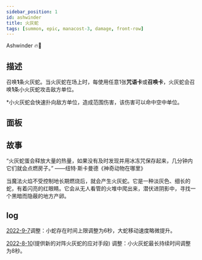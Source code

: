 ```yaml
---
sidebar_position: 1
id: ashwinder
title: 火灰蛇
tags: [summon, epic, manacost-3, damage, front-row]
---
```


Ashwinder 🔥🐍

<!--truncate-->



<CardBasics cardKey={id}/>


## 描述

召唤**1**条火灰蛇。当火灰蛇在场上时，每使用任意1张**咒语卡**或**召唤卡**，火灰蛇会召唤**1**条小火灰蛇攻击敌方单位。

*小火灰蛇会快速扑向敌方单位，造成范围伤害，该伤害可以命中空中单位。

## 面板


<LevelComponent/>


<CardDynamicTable cardKey={id}/>


<CardComplexTable cardKey={id}/>


## 故事

“火灰蛇蛋会释放大量的热量，如果没有及时发现并用冰冻咒保存起来，几分钟内它们就会点燃房子。” ——纽特·斯卡曼德《神奇动物在哪里》

当魔法火焰不受控制地长期燃烧后，就会产生火灰蛇。它是一种淡灰色、细长的蛇，有着闪亮的红眼睛。它会从无人看管的火堆中爬出来，潜伏进阴影中，寻找一个黑暗而隐蔽的地方产卵。


## log

[2022-9-7](/blog/220907-update-annc#adjustment)调整：小蛇存在时间上限调整为6秒，大蛇移动速度略微提升。

[2022-8-10](/blog/220810-update-annc#adjustment)(提供新的对阵火灰蛇的应对手段)
调整：小火灰蛇最长持续时间调整为8秒。


